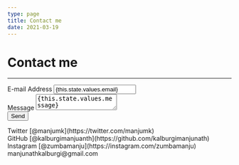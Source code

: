 ```yaml
---
type: page
title: Contact me
date: 2021-03-19
---
```


# Contact me


---
<form action="https://formspree.io/manjunathkalburgi@gmail.com" method="POST">
    <div className="input-group">
    <label htmlFor="email">E-mail Address</label>
    <input
        type="email"
        name="email"
        id="email"
        value={this.state.values.email}
        onChange={this.handleInputChange}
        title="Email"
        required
    />
    </div>
    <div className="input-group">
    <label htmlFor="message">Message</label>
    <textarea
        name="message"
        id="message"
        onChange={this.handleInputChange}
        title="password"
        required
    >{this.state.values.message}</textarea>
    </div>
    <button type="submit">Send</button>
</form>
<div>
  Twitter [@manjumk](https://twitter.com/manjumk)
  <br />
  GitHub [@kalburgimanjuanth](https://github.com/kalburgimanjunath)
  <br />
  Instagram [@zumbamanju](https://instagram.com/zumbamanju)
  <br />
  manjunathkalburgi@gmail.com
</div>
